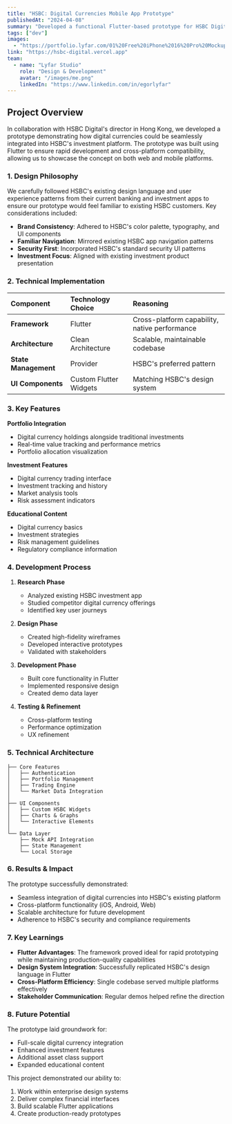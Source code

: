 ---
title: "HSBC: Digital Currencies Mobile App Prototype"
publishedAt: "2024-04-08"
summary: "Developed a functional Flutter-based prototype for HSBC Digital, demonstrating how digital currencies could be integrated into HSBC's existing investment platform."
tags: ["dev"]
images:
  - "https://portfolio.lyfar.com/01%20Free%20iPhone%2016%20Pro%20Mockup%20On%20Rock.jpg"
link: "https://hsbc-digital.vercel.app"
team:
  - name: "Lyfar Studio"
    role: "Design & Development"
    avatar: "/images/me.png"
    linkedIn: "https://www.linkedin.com/in/egorlyfar"
---

## Project Overview

In collaboration with HSBC Digital's director in Hong Kong, we developed a prototype demonstrating how digital currencies could be seamlessly integrated into HSBC's investment platform. The prototype was built using Flutter to ensure rapid development and cross-platform compatibility, allowing us to showcase the concept on both web and mobile platforms.

### 1. Design Philosophy

We carefully followed HSBC's existing design language and user experience patterns from their current banking and investment apps to ensure our prototype would feel familiar to existing HSBC customers. Key considerations included:

- **Brand Consistency**: Adhered to HSBC's color palette, typography, and UI components
- **Familiar Navigation**: Mirrored existing HSBC app navigation patterns
- **Security First**: Incorporated HSBC's standard security UI patterns
- **Investment Focus**: Aligned with existing investment product presentation

### 2. Technical Implementation

| Component | Technology Choice | Reasoning |
| :--- | :--- | :--- |
| **Framework** | Flutter | Cross-platform capability, native performance |
| **Architecture** | Clean Architecture | Scalable, maintainable codebase |
| **State Management** | Provider | HSBC's preferred pattern |
| **UI Components** | Custom Flutter Widgets | Matching HSBC's design system |

### 3. Key Features

**Portfolio Integration**
- Digital currency holdings alongside traditional investments
- Real-time value tracking and performance metrics
- Portfolio allocation visualization

**Investment Features**
- Digital currency trading interface
- Investment tracking and history
- Market analysis tools
- Risk assessment indicators

**Educational Content**
- Digital currency basics
- Investment strategies
- Risk management guidelines
- Regulatory compliance information

### 4. Development Process

1. **Research Phase**
   - Analyzed existing HSBC investment app
   - Studied competitor digital currency offerings
   - Identified key user journeys

2. **Design Phase**
   - Created high-fidelity wireframes
   - Developed interactive prototypes
   - Validated with stakeholders

3. **Development Phase**
   - Built core functionality in Flutter
   - Implemented responsive design
   - Created demo data layer

4. **Testing & Refinement**
   - Cross-platform testing
   - Performance optimization
   - UX refinement

### 5. Technical Architecture

```
├── Core Features
│   ├── Authentication
│   ├── Portfolio Management
│   ├── Trading Engine
│   └── Market Data Integration
│
├── UI Components
│   ├── Custom HSBC Widgets
│   ├── Charts & Graphs
│   └── Interactive Elements
│
└── Data Layer
    ├── Mock API Integration
    ├── State Management
    └── Local Storage
```

### 6. Results & Impact

The prototype successfully demonstrated:
- Seamless integration of digital currencies into HSBC's existing platform
- Cross-platform functionality (iOS, Android, Web)
- Scalable architecture for future development
- Adherence to HSBC's security and compliance requirements

### 7. Key Learnings

- **Flutter Advantages**: The framework proved ideal for rapid prototyping while maintaining production-quality capabilities
- **Design System Integration**: Successfully replicated HSBC's design language in Flutter
- **Cross-Platform Efficiency**: Single codebase served multiple platforms effectively
- **Stakeholder Communication**: Regular demos helped refine the direction

### 8. Future Potential

The prototype laid groundwork for:
- Full-scale digital currency integration
- Enhanced investment features
- Additional asset class support
- Expanded educational content

This project demonstrated our ability to:
1. Work within enterprise design systems
2. Deliver complex financial interfaces
3. Build scalable Flutter applications
4. Create production-ready prototypes